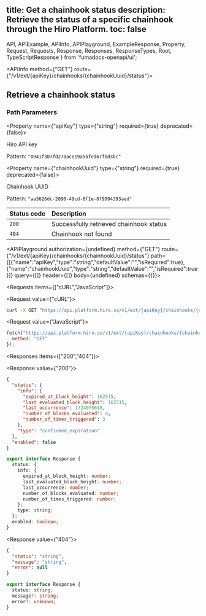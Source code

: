 title: Get a chainhook status
description: Retrieve the status of a specific chainhook through the Hiro Platform.
toc: false
---

  API,
  APIExample,
  APIInfo,
  APIPlayground,
  ExampleResponse,
  Property,
  Request,
  Requests,
  Response,
  Responses,
  ResponseTypes,
  Root,
  TypeScriptResponse
} from 'fumadocs-openapi/ui';

<Root baseUrl="https://api.platform.hiro.so">

<API>

<APIInfo method={"GET"} route={"/v1/ext/{apiKey}/chainhooks/{chainhookUuid}/status"}>

## Retrieve a chainhook status

### Path Parameters

<Property name={"apiKey"} type={"string"} required={true} deprecated={false}>

Hiro API key

<span>Pattern: `"0941f307fd270ace19a5bfed67fbd3bc"`</span>

</Property>

<Property name={"chainhookUuid"} type={"string"} required={true} deprecated={false}>

Chainhook UUID

<span>Pattern: `"aa3626dc-2090-49cd-8f1e-8f9994393aed"`</span>

</Property>

| Status code | Description |
| :----------- | :----------- |
| `200` | Successfully retrieved chainhook status |
| `404` | Chainhook not found |

<APIPlayground authorization={undefined} method={"GET"} route={"/v1/ext/{apiKey}/chainhooks/{chainhookUuid}/status"} path={[{"name":"apiKey","type":"string","defaultValue":"","isRequired":true},{"name":"chainhookUuid","type":"string","defaultValue":"","isRequired":true}]} query={[]} header={[]} body={undefined} schemas={{}}>

</APIPlayground>

</APIInfo>

<APIExample>

<Requests items={["cURL","JavaScript"]}>

<Request value={"cURL"}>

```bash
curl -X GET "https://api.platform.hiro.so/v1/ext/{apiKey}/chainhooks/{chainhookUuid}/status"
```

</Request>

<Request value={"JavaScript"}>

```js
fetch("https://api.platform.hiro.so/v1/ext/{apiKey}/chainhooks/{chainhookUuid}/status", {
  method: "GET"
});
```

</Request>

</Requests>

<Responses items={["200","404"]}>

<Response value={"200"}>

<ResponseTypes>

<ExampleResponse>

```json
{
  "status": {
    "info": {
      "expired_at_block_height": 162515,
      "last_evaluated_block_height": 162515,
      "last_occurrence": 1724075618,
      "number_of_blocks_evaluated": 4,
      "number_of_times_triggered": 3
    },
    "type": "confirmed_expiration"
  },
  "enabled": false
}
```

</ExampleResponse>

<TypeScriptResponse>

```ts
export interface Response {
  status: {
    info: {
      expired_at_block_height: number;
      last_evaluated_block_height: number;
      last_occurrence: number;
      number_of_blocks_evaluated: number;
      number_of_times_triggered: number;
    };
    type: string;
  };
  enabled: boolean;
}
```

</TypeScriptResponse>

</Response>

<Response value={"404"}>

<ResponseTypes>

<ExampleResponse>

```json
{
  "status": "string",
  "message": "string",
  "error": null
}
```

</ExampleResponse>

<TypeScriptResponse>

```ts
export interface Response {
  status: string;
  message?: string;
  error?: unknown;
}
```

</TypeScriptResponse>

</Response>

</Responses>

</APIExample>

</API>

</Root>
